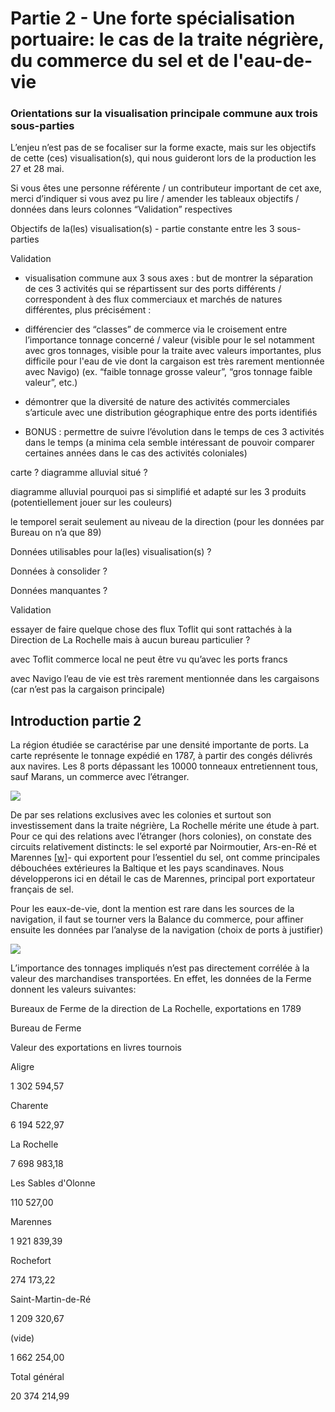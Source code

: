 Partie 2 - Une forte spécialisation portuaire: le cas de la traite négrière, du commerce du sel et de l'eau-de-vie
==================================================================================================================

### Orientations sur la visualisation principale commune aux trois sous-parties

L’enjeu n’est pas de se focaliser sur la forme exacte, mais sur les objectifs de cette (ces)  visualisation(s), qui nous guideront lors de la production les 27 et 28 mai.

Si vous êtes une personne référente / un contributeur important de cet axe, merci d’indiquer si vous avez pu lire / amender les tableaux objectifs / données dans leurs colonnes “Validation” respectives

Objectifs de la(les) visualisation(s) - partie constante entre les 3 sous-parties

Validation

*   visualisation commune aux 3 sous axes : but de montrer la séparation de ces 3 activités qui se répartissent sur des ports différents / correspondent à des flux commerciaux et marchés de natures différentes, plus précisément :

*   différencier des “classes” de commerce via le croisement entre l’importance tonnage concerné / valeur (visible pour le sel notamment avec gros tonnages, visible pour la traite avec valeurs importantes, plus difficile pour l'eau de vie dont la cargaison est très rarement mentionnée avec Navigo)  (ex. “faible tonnage grosse valeur”, “gros tonnage faible valeur”, etc.)
*   démontrer que la diversité de nature des activités commerciales s’articule avec une distribution géographique entre des ports identifiés

*   BONUS : permettre de suivre l’évolution dans le temps de ces 3 activités dans le temps (a minima cela semble intéressant de pouvoir comparer certaines années dans le cas des activités coloniales)

carte ? diagramme alluvial situé ?

diagramme alluvial pourquoi pas si simplifié et adapté sur les 3 produits (potentiellement jouer sur les couleurs)

le temporel serait seulement au niveau de la direction (pour les données par Bureau on n’a que 89)

Données utilisables pour la(les) visualisation(s) ?

Données à consolider ?

Données manquantes ?

Validation

essayer de faire quelque chose des flux Toflit qui sont rattachés à la Direction de La Rochelle mais à aucun bureau particulier ?

avec Toflit commerce local ne peut être vu qu’avec les ports francs

avec Navigo l’eau de vie est très rarement mentionnée dans les cargaisons (car n’est pas la cargaison principale)

Introduction partie 2
---------------------

La région étudiée se caractérise par une densité importante de ports. La carte représente le tonnage expédié en 1787, à partir des congés délivrés aux navires. Les 8 ports dépassant les 10000 tonneaux entretiennent tous, sauf Marans, un commerce avec l’étranger.

![](images/image5.png)

De par ses relations exclusives avec les colonies et surtout son investissement dans la traite négrière, La Rochelle mérite une étude à part. Pour ce qui des relations avec l’étranger (hors colonies), on constate des circuits relativement distincts: le sel exporté par Noirmoutier, Ars-en-Ré et Marennes [\[w\]](#cmnt23)\- qui exportent pour l’essentiel du sel, ont comme principales débouchées extérieures la Baltique et les pays scandinaves. Nous développerons ici en détail le cas de Marennes, principal port exportateur français de sel.

Pour les eaux-de-vie, dont la mention est rare dans les sources de la navigation, il faut se tourner vers la Balance du commerce, pour affiner ensuite les données par l’analyse de la navigation (choix de ports à justifier)

![](images/image8.png) 

L’importance des tonnages impliqués n’est pas directement corrélée à la valeur des marchandises transportées. En effet, les données de la Ferme donnent les valeurs suivantes:

Bureaux de Ferme de la direction de La Rochelle, exportations en 1789

Bureau de Ferme

Valeur des exportations en livres tournois

Aligre

1 302 594,57

Charente

6 194 522,97

La Rochelle

7 698 983,18

Les Sables d'Olonne

110 527,00

Marennes

1 921 839,39

Rochefort

274 173,22

Saint-Martin-de-Ré

1 209 320,67

(vide)

1 662 254,00

Total général

20 374 214,99
